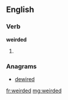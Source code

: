 ==English==

===Verb===
'''weirded'''
# {{past of|weird}}

===Anagrams===
* [[dewired#English|dewired]]

[[fr:weirded]]
[[mg:weirded]]